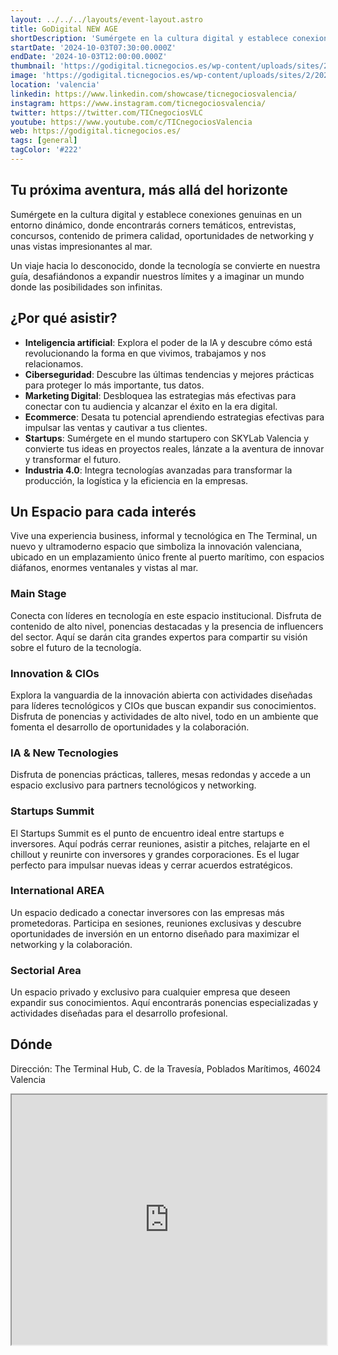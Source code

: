 ```yaml
---
layout: ../../../layouts/event-layout.astro
title: GoDigital NEW AGE
shortDescription: 'Sumérgete en la cultura digital y establece conexiones genuinas en un entorno dinámico, donde encontrarás corners temáticos, entrevistas, concursos, contenido de primera calidad, oportunidades de networking y unas vistas impresionantes al mar.'
startDate: '2024-10-03T07:30:00.000Z'
endDate: '2024-10-03T12:00:00.000Z'
thumbnail: 'https://godigital.ticnegocios.es/wp-content/uploads/sites/2/2024/06/imagen-destacada-web24.png'
image: 'https://godigital.ticnegocios.es/wp-content/uploads/sites/2/2024/06/imagen-destacada-web24.png'
location: 'valencia'
linkedin: https://www.linkedin.com/showcase/ticnegociosvalencia/
instagram: https://www.instagram.com/ticnegociosvalencia/
twitter: https://twitter.com/TICnegociosVLC
youtube: https://www.youtube.com/c/TICnegociosValencia
web: https://godigital.ticnegocios.es/
tags: [general]
tagColor: '#222'
---
```


## Tu próxima aventura, más allá del horizonte

Sumérgete en la cultura digital y establece conexiones genuinas en un entorno dinámico, donde encontrarás corners temáticos, entrevistas, concursos, contenido de primera calidad, oportunidades de networking y unas vistas impresionantes al mar.

Un viaje hacia lo desconocido, donde la tecnología se convierte en nuestra guía, desafiándonos a expandir nuestros límites y a imaginar un mundo donde las posibilidades son infinitas.

## ¿Por qué asistir?

- **Inteligencia artificial**: Explora el poder de la lA y descubre cómo está revolucionando la forma en que vivimos, trabajamos y nos relacionamos.
- **Ciberseguridad**: Descubre las últimas tendencias y mejores prácticas para proteger lo más importante, tus datos.
- **Marketing Digital**: Desbloquea las estrategias más efectivas para conectar con tu audiencia y alcanzar el éxito en la era digital.
- **Ecommerce**: Desata tu potencial aprendiendo estrategias efectivas para impulsar las ventas y cautivar a tus clientes.
- **Startups**: Sumérgete en el mundo startupero con SKYLab Valencia y convierte tus ideas en proyectos reales, lánzate a la aventura de innovar y transformar el futuro.
- **Industria 4.0**: Integra tecnologías avanzadas para transformar la producción, la logística y la eficiencia en la empresas.

## Un Espacio para cada interés

Vive una experiencia business, informal y tecnológica en The Terminal, un nuevo y ultramoderno espacio que simboliza la innovación valenciana, ubicado en un emplazamiento único frente al puerto marítimo, con espacios diáfanos, enormes ventanales y vistas al mar.

### Main Stage

Conecta con líderes en tecnología en este espacio institucional. Disfruta de contenido de alto nivel, ponencias destacadas y la presencia de influencers del sector. Aquí se darán cita grandes expertos para compartir su visión sobre el futuro de la tecnología.

### Innovation & CIOs

Explora la vanguardia de la innovación abierta con actividades diseñadas para líderes tecnológicos y CIOs que buscan expandir sus conocimientos. Disfruta de ponencias y actividades de alto nivel, todo en un ambiente que fomenta el desarrollo de oportunidades y la colaboración.

### IA & New Tecnologies

Disfruta de ponencias prácticas, talleres, mesas redondas y accede a un espacio exclusivo para partners tecnológicos y networking.

### Startups Summit

El Startups Summit es el punto de encuentro ideal entre startups e inversores. Aquí podrás cerrar reuniones, asistir a pitches, relajarte en el chillout y reunirte con inversores y grandes corporaciones. Es el lugar perfecto para impulsar nuevas ideas y cerrar acuerdos estratégicos.

### International AREA

Un espacio dedicado a conectar inversores con las empresas más prometedoras. Participa en sesiones, reuniones exclusivas y descubre oportunidades de inversión en un entorno diseñado para maximizar el networking y la colaboración.

### Sectorial Area

Un espacio privado y exclusivo para cualquier empresa que deseen expandir sus conocimientos. Aquí encontrarás ponencias especializadas y actividades diseñadas para el desarrollo profesional.

## Dónde

Dirección: The Terminal Hub, C. de la Travesía, Poblados Marítimos, 46024 Valencia

<iframe
  style="width: 100%; height: 400px;"
  height="400"
  allowfullscreen=""
  loading="lazy"
  referrerpolicy="no-referrer-when-downgrade"
  src="https://www.google.com/maps/embed?pb=!1m18!1m12!1m3!1d3080.4493059740166!2d-0.3338417870759284!3d39.4591772132413!2m3!1f0!2f0!3f0!3m2!1i1024!2i768!4f13.1!3m3!1m2!1s0xd6049af34a3305b%3A0xbf1cebe40f9699a4!2sThe%20Terminal%20Hub!5e0!3m2!1ses!2ses!4v1727778850629!5m2!1ses!2ses"
  aria-label="The Terminal Hub, C. de la Travesía, Poblados Marítimos, 46024 Valencia"
></iframe>

